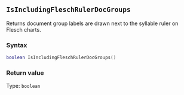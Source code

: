 ::: {.minipage data-latex="{\textwidth}"}
## `IsIncludingFleschRulerDocGroups`

Returns document group labels are drawn next to the syllable ruler on Flesch charts.

### Syntax {-}

``` .lua
boolean IsIncludingFleschRulerDocGroups()
```

### Return value {-}

Type: `boolean`
:::
